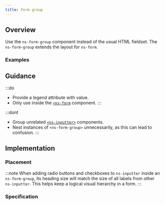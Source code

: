 ```yaml
---
title: Form group
---
```




## Overview

<CompDetails name={componentName} />

Use the `ns-form-group` component instead of the usual HTML fieldset. The `ns-form-group` extends the layout for `ns-form`.

### Examples

<ExampleViewer type="standard" />

## Guidance

:::do
- Provide a legend attribute with value.
- Only use inside the [`<ns-form`](/components/ns-form) component.
:::

:::dont
- Group unrelated [`<ns-inputter>`](/components/ns-inputter) components.
- Nest instances of `<ns-form-group>` unnecessarily, as this can lead to confusion.
:::

## Implementation

### Placement

<Placement name={componentName} />

:::note
When adding radio buttons and checkboxes to `ns-inputter` inside an `ns-form-group`, its heading size will match the size of all labels from other `ns-inputter`. This helps keep a logical visual hierarchy in a form.
:::

### Specification

<Specification name={componentName} />

